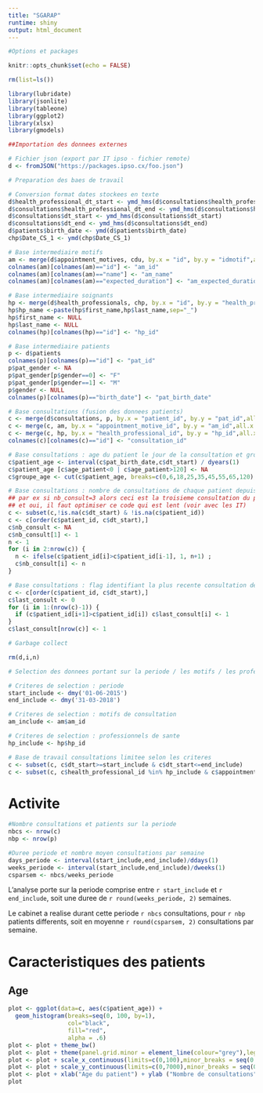 ```yaml
---
title: "SGARAP"
runtime: shiny
output: html_document
---
```



```r
#Options et packages

knitr::opts_chunk$set(echo = FALSE)

rm(list=ls())

library(lubridate)
library(jsonlite)
library(tableone)
library(ggplot2)
library(xlsx)
library(gmodels)

```

```r
##Importation des donnees externes

# Fichier json (export par IT ipso - fichier remote)
d <- fromJSON("https://packages.ipso.cx/foo.json")

```

```r
# Preparation des baes de travail

# Conversion format dates stockees en texte
d$health_professional_dt_start <- ymd_hms(d$consultations$health_professional_dt_start)
d$consultations$health_professional_dt_end <- ymd_hms(d$consultations$health_professional_dt_end)
d$consultations$dt_start <- ymd_hms(d$consultations$dt_start)
d$consultations$dt_end <- ymd_hms(d$consultations$dt_end)
d$patients$birth_date <- ymd(d$patients$birth_date)
chp$Date_CS_1 <- ymd(chp$Date_CS_1)

# Base intermediaire motifs
am <- merge(d$appointment_motives, cdu, by.x = "id", by.y = "idmotif",all.x = TRUE)
colnames(am)[colnames(am)=="id"] <- "am_id"
colnames(am)[colnames(am)=="name"] <- "am_name"
colnames(am)[colnames(am)=="expected_duration"] <- "am_expected_duration"

# Base intermediaire soignants
hp <- merge(d$health_professionals, chp, by.x = "id", by.y = "health_professional_id",all.x = TRUE)
hp$hp_name <-paste(hp$first_name,hp$last_name,sep="_")
hp$first_name <- NULL
hp$last_name <- NULL
colnames(hp)[colnames(hp)=="id"] <- "hp_id"

# Base intermediaire patients
p <- d$patients
colnames(p)[colnames(p)=="id"] <- "pat_id"
p$pat_gender <- NA
p$pat_gender[p$gender==0] <- "F"
p$pat_gender[p$gender==1] <- "M"
p$gender <- NULL
colnames(p)[colnames(p)=="birth_date"] <- "pat_birth_date"

# Base consultations (fusion des donnees patients)
c <- merge(d$consultations, p, by.x = "patient_id", by.y = "pat_id",all.x = TRUE)
c <- merge(c, am, by.x = "appointment_motive_id", by.y = "am_id",all.x = TRUE)
c <- merge(c, hp, by.x = "health_professional_id", by.y = "hp_id",all.x = TRUE)
colnames(c)[colnames(c)=="id"] <- "consultation_id"

# Base consultations : age du patient le jour de la consultation et groupe age
c$patient_age <- interval(c$pat_birth_date,c$dt_start) / dyears(1)
c$patient_age [c$age_patient<0 | c$age_patient>120] <- NA
c$groupe_age <- cut(c$patient_age, breaks=c(0,6,18,25,35,45,55,65,120), include.highest=TRUE)

# Base consultations : nombre de consultations de chaque patient depuis son inscription a ipso
## par ex si nb_consult=3 alors ceci est la troisieme consultation du patient a ipso depuis son inscription
## et oui, il faut optimiser ce code qui est lent (voir avec les IT)
c <- subset(c,!is.na(c$dt_start) & !is.na(c$patient_id))
c <- c[order(c$patient_id, c$dt_start),]
c$nb_consult <- NA
c$nb_consult[1] <- 1
n <- 1
for (i in 2:nrow(c)) {
  n <- ifelse(c$patient_id[i]>c$patient_id[i-1], 1, n+1) ;
  c$nb_consult[i] <- n
}

# Base consultations : flag identifiant la plus recente consultation de chaque patient
c <- c[order(c$patient_id, c$dt_start),]
c$last_consult <- 0
for (i in 1:(nrow(c)-1)) {
  if (c$patient_id[i+1]>c$patient_id[i]) c$last_consult[i] <- 1
}
c$last_consult[nrow(c)] <- 1

# Garbage collect

rm(d,i,n)

```

```r
# Selection des donnees portant sur la periode / les motifs / les professionnels etudies 

# Criteres de selection : periode
start_include <- dmy('01-06-2015')
end_include <- dmy('31-03-2018')

# Criteres de selection : motifs de consultation
am_include <- am$am_id

# Criteres de selection : professionnels de sante
hp_include <- hp$hp_id

# Base de travail consultations limitee selon les criteres
c <- subset(c, c$dt_start>=start_include & c$dt_start<=end_include)
c <- subset(c, c$health_professional_id %in% hp_include & c$appointment_motive_id %in% am_include)
```



Activite
===

```r

#Nombre consultations et patients sur la periode
nbcs <- nrow(c)
nbp <- nrow(p)

#Duree periode et nombre moyen consultations par semaine
days_periode <- interval(start_include,end_include)/ddays(1)
weeks_periode <- interval(start_include,end_include)/dweeks(1)
csparsem <- nbcs/weeks_periode
```

L'analyse porte sur la periode comprise entre `r start_include` et `r end_include`, soit une duree de `r round(weeks_periode, 2)` semaines. 

Le cabinet a realise durant cette periode `r nbcs` consultations, pour `r nbp` patients differents, soit en moyenne `r round(csparsem, 2)` consultations par semaine. 


Caracteristiques des patients
===

Age
---
```r
plot <- ggplot(data=c, aes(c$patient_age)) + 
  geom_histogram(breaks=seq(0, 100, by=1), 
                 col="black", 
                 fill="red", 
                 alpha = .6)
plot <- plot + theme_bw()
plot <- plot + theme(panel.grid.minor = element_line(colour="grey"),legend.position="bottom")
plot <- plot + scale_x_continuous(limits=c(0,100),minor_breaks = seq(0 , 100, 10), breaks = seq(0, 100, 10))
plot <- plot + scale_y_continuous(limits=c(0,7000),minor_breaks = seq(0 , 7000, 500), breaks = seq(0 , 7000, 1000))
plot <- plot + xlab("Age du patient") + ylab ("Nombre de consultations")
plot
```



